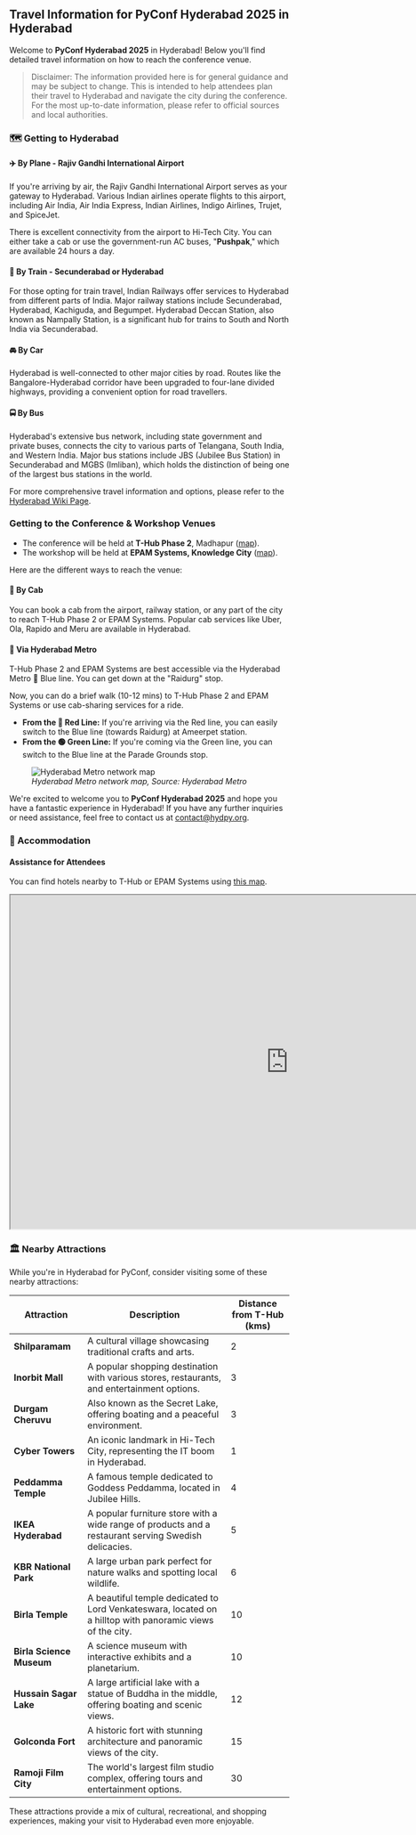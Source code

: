 ## Travel Information for PyConf Hyderabad 2025 in Hyderabad

Welcome to **PyConf Hyderabad 2025** in Hyderabad! Below you'll find detailed travel information on how to reach the conference venue.

> Disclaimer: The information provided here is for general guidance and may be subject to change. This is intended to help attendees plan their travel to Hyderabad and navigate the city during the conference. For the most up-to-date information, please refer to official sources and local authorities.

### 🗺️ Getting to Hyderabad

#### ✈️ By Plane - Rajiv Gandhi International Airport

If you're arriving by air, the Rajiv Gandhi International Airport serves as your gateway to Hyderabad. Various Indian airlines operate flights to this airport, including Air India, Air India Express, Indian Airlines, Indigo Airlines, Trujet, and SpiceJet.

There is excellent connectivity from the airport to Hi-Tech City. You can either take a cab or use the government-run AC buses, "**Pushpak**," which are available 24 hours a day.

#### 🚆 By Train - Secunderabad or Hyderabad

For those opting for train travel, Indian Railways offer services to Hyderabad from different parts of India. Major railway stations include Secunderabad, Hyderabad, Kachiguda, and Begumpet. Hyderabad Deccan Station, also known as Nampally Station, is a significant hub for trains to South and North India via Secunderabad.

#### 🚘 By Car

Hyderabad is well-connected to other major cities by road. Routes like the Bangalore-Hyderabad corridor have been upgraded to four-lane divided highways, providing a convenient option for road travellers.

#### 🚍 By Bus

Hyderabad's extensive bus network, including state government and private buses, connects the city to various parts of Telangana, South India, and Western India. Major bus stations include JBS (Jubilee Bus Station) in Secunderabad and MGBS (Imliban), which holds the distinction of being one of the largest bus stations in the world.

For more comprehensive travel information and options, please refer to the [Hyderabad Wiki Page](https://wikitravel.org/en/Hyderabad#Get_in).

### Getting to the Conference & Workshop Venues

- The conference will be held at **T-Hub Phase 2**, Madhapur ([map](https://maps.app.goo.gl/7Ey8qqYmpvMzt5mx8)).
- The workshop will be held at **EPAM Systems, Knowledge City** ([map](https://maps.app.goo.gl/JJXrbhi4fyPfA99e8)).

Here are the different ways to reach the venue:

#### 🚖 By Cab

You can book a cab from the airport, railway station, or any part of the city to reach T-Hub Phase 2 or EPAM Systems. Popular cab services like Uber, Ola, Rapido and Meru are available in Hyderabad.

#### 🚆 Via Hyderabad Metro

T-Hub Phase 2 and EPAM Systems are best accessible via the Hyderabad Metro 🔵 Blue line. You can get down at the "Raidurg" stop.

Now, you can do a brief walk (10-12 mins) to T-Hub Phase 2 and EPAM Systems or use cab-sharing services for a ride.

- **From the 🔴 Red Line:** If you're arriving via the Red line, you can easily switch to the Blue line (towards Raidurg) at Ameerpet station.
- **From the 🟢 Green Line:** If you're coming via the Green line, you can switch to the Blue line at the Parade Grounds stop.

<figure style={{ textAlign: 'center' }}>
  <img
    src="/images/network-map.jpg"
    alt="Hyderabad Metro network map"
    loading="lazy"
    style={{ maxWidth: '100%', height: 'auto' }}
  />
  <figcaption>
    <em>Hyderabad Metro network map, Source: Hyderabad Metro</em>
  </figcaption>
</figure>

We're excited to welcome you to **PyConf Hyderabad 2025** and hope you have a fantastic experience in Hyderabad! If you have any further inquiries or need assistance, feel free to contact us at [contact@hydpy.org](mailto:contact@hydpy.org).

### 🏨 Accommodation

#### Assistance for Attendees

You can find hotels nearby to T-Hub or EPAM Systems using [this map](https://maps.app.goo.gl/j3wrtB2HkWDK2W6U8).

<iframe
  src="https://www.google.com/maps/embed?pb=!1m16!1m12!1m3!1d3806.4023239755147!2d78.36368867734552!3d17.440447484196866!2m3!1f0!2f0!3f0!3m2!1i1024!2i768!4f13.1!2m1!1shotels%20nearby%20t%20hub!5e0!3m2!1sen!2sin!4v1739478628389!5m2!1sen!2sin"
  width="1000"
  height="600"
  style={{ border: 0, maxWidth: '100%', minHeight: '600px', height: 'auto' }}
  loading="lazy"
  referrerPolicy="no-referrer-when-downgrade"
></iframe>

### 🏛️ Nearby Attractions

While you're in Hyderabad for PyConf, consider visiting some of these nearby attractions:

<table>
  <thead>
    <tr>
      <th>Attraction</th>
      <th>Description</th>
      <th>Distance from T-Hub (kms)</th>
    </tr>
  </thead>
  <tbody>
    <tr>
      <td>
        <strong>Shilparamam</strong>
      </td>
      <td>A cultural village showcasing traditional crafts and arts.</td>
      <td>2</td>
    </tr>
    <tr>
      <td>
        <strong>Inorbit Mall</strong>
      </td>
      <td>
        A popular shopping destination with various stores, restaurants, and
        entertainment options.
      </td>
      <td>3</td>
    </tr>
    <tr>
      <td>
        <strong>Durgam Cheruvu</strong>
      </td>
      <td>
        Also known as the Secret Lake, offering boating and a peaceful
        environment.
      </td>
      <td>3</td>
    </tr>
    <tr>
      <td>
        <strong>Cyber Towers</strong>
      </td>
      <td>
        An iconic landmark in Hi-Tech City, representing the IT boom in
        Hyderabad.
      </td>
      <td>1</td>
    </tr>
    <tr>
      <td>
        <strong>Peddamma Temple</strong>
      </td>
      <td>
        A famous temple dedicated to Goddess Peddamma, located in Jubilee Hills.
      </td>
      <td>4</td>
    </tr>
    <tr>
      <td>
        <strong>IKEA Hyderabad</strong>
      </td>
      <td>
        A popular furniture store with a wide range of products and a restaurant
        serving Swedish delicacies.
      </td>
      <td>5</td>
    </tr>
    <tr>
      <td>
        <strong>KBR National Park</strong>
      </td>
      <td>
        A large urban park perfect for nature walks and spotting local wildlife.
      </td>
      <td>6</td>
    </tr>
    <tr>
      <td>
        <strong>Birla Temple</strong>
      </td>
      <td>
        A beautiful temple dedicated to Lord Venkateswara, located on a hilltop
        with panoramic views of the city.
      </td>
      <td>10</td>
    </tr>
    <tr>
      <td>
        <strong>Birla Science Museum</strong>
      </td>
      <td>A science museum with interactive exhibits and a planetarium.</td>
      <td>10</td>
    </tr>
    <tr>
      <td>
        <strong>Hussain Sagar Lake</strong>
      </td>
      <td>
        A large artificial lake with a statue of Buddha in the middle, offering
        boating and scenic views.
      </td>
      <td>12</td>
    </tr>
    <tr>
      <td>
        <strong>Golconda Fort</strong>
      </td>
      <td>
        A historic fort with stunning architecture and panoramic views of the
        city.
      </td>
      <td>15</td>
    </tr>
    <tr>
      <td>
        <strong>Ramoji Film City</strong>
      </td>
      <td>
        The world's largest film studio complex, offering tours and
        entertainment options.
      </td>
      <td>30</td>
    </tr>
  </tbody>
</table>

These attractions provide a mix of cultural, recreational, and shopping experiences, making your visit to Hyderabad even more enjoyable.
